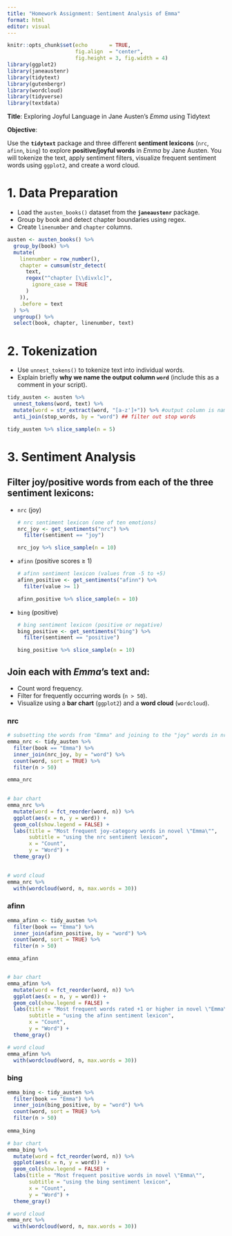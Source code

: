 ```yaml
---
title: "Homework Assignment: Sentiment Analysis of Emma"
format: html
editor: visual
---
```


```r
knitr::opts_chunk$set(echo       = TRUE, 
                      fig.align  = "center",
                      fig.height = 3, fig.width = 4)
library(ggplot2)
library(janeaustenr)
library(tidytext)
library(gutenbergr)
library(wordcloud)
library(tidyverse)
library(textdata)

```

**Title**: Exploring Joyful Language in Jane Austen’s *Emma* using Tidytext

**Objective**:

Use the **`tidytext`** package and three different **sentiment lexicons** (`nrc`, `afinn`, `bing`) to explore **positive/joyful words** in *Emma* by Jane Austen. You will tokenize the text, apply sentiment filters, visualize frequent sentiment words using `ggplot2`, and create a word cloud.

# **1. Data Preparation**

-   Load the `austen_books()` dataset from the **`janeaustenr`** package.
-   Group by book and detect chapter boundaries using regex.
-   Create `linenumber` and `chapter` columns.

```r
austen <- austen_books() %>% 
  group_by(book) %>% 
  mutate(
    linenumber = row_number(),
    chapter = cumsum(str_detect(
      text,
      regex("^chapter [\\divxlc]",
        ignore_case = TRUE
      )
    )),
    .before = text
  ) %>% 
  ungroup() %>% 
  select(book, chapter, linenumber, text)
```

# **2. Tokenization**

-   Use `unnest_tokens()` to tokenize text into individual words.
-   Explain briefly **why we name the output column `word`** (include this as a comment in your script).

```r
tidy_austen <- austen %>% 
  unnest_tokens(word, text) %>%
  mutate(word = str_extract(word, "[a-z']+")) %>% #output column is named "word" because the tokenization is performed by unit of word, rather than other unit (e.g. sentence, paragraph, etc.)
  anti_join(stop_words, by = "word") ## filter out stop words

tidy_austen %>% slice_sample(n = 5)
```

# **3. Sentiment Analysis**

## Filter joy/positive words from **each** of the three sentiment lexicons:

-   `nrc` (joy)

    ```r
    # nrc sentiment lexicon (one of ten emotions)
    nrc_joy <- get_sentiments("nrc") %>% 
      filter(sentiment == "joy")

    nrc_joy %>% slice_sample(n = 10)
    ```

-   `afinn` (positive scores ≥ 1)

    ```r
    # afinn sentiment lexicon (values from -5 to +5)
    afinn_positive <- get_sentiments("afinn") %>% 
      filter(value >= 1)

    afinn_positive %>% slice_sample(n = 10)
    ```

-   `bing` (positive)

    ```r
    # bing sentiment lexicon (positive or negative)
    bing_positive <- get_sentiments("bing") %>% 
      filter(sentiment == "positive")

    bing_positive %>% slice_sample(n = 10)
    ```

## Join each with *Emma*'s text and:

-   Count word frequency.
-   Filter for frequently occurring words (`n > 50`).
-   Visualize using a **bar chart** (`ggplot2`) and a **word cloud** (`wordcloud`).

### nrc

```r
# subsetting the words from "Emma" and joining to the "joy" words in nrc lexicon
emma_nrc <- tidy_austen %>% 
  filter(book == "Emma") %>% 
  inner_join(nrc_joy, by = "word") %>% 
  count(word, sort = TRUE) %>% 
  filter(n > 50)

emma_nrc

  
# bar chart
emma_nrc %>%
  mutate(word = fct_reorder(word, n)) %>% 
  ggplot(aes(x = n, y = word)) +
  geom_col(show.legend = FALSE) +
  labs(title = "Most frequent joy-category words in novel \"Emma\"",
       subtitle = "using the nrc sentiment lexicon",
       x = "Count",
       y = "Word") +
  theme_gray()
  

# word cloud
emma_nrc %>%
  with(wordcloud(word, n, max.words = 30))
```

### afinn

```r
emma_afinn <- tidy_austen %>% 
  filter(book == "Emma") %>% 
  inner_join(afinn_positive, by = "word") %>% 
  count(word, sort = TRUE) %>% 
  filter(n > 50)

emma_afinn


# bar chart
emma_afinn %>%
  mutate(word = fct_reorder(word, n)) %>% 
  ggplot(aes(x = n, y = word)) +
  geom_col(show.legend = FALSE) +
  labs(title = "Most frequent words rated +1 or higher in novel \"Emma\"",
       subtitle = "using the afinn sentiment lexicon",
       x = "Count",
       y = "Word") +
  theme_gray()

# word cloud
emma_afinn %>%
  with(wordcloud(word, n, max.words = 30))
```

### bing

```r
emma_bing <- tidy_austen %>% 
  filter(book == "Emma") %>% 
  inner_join(bing_positive, by = "word") %>% 
  count(word, sort = TRUE) %>% 
  filter(n > 50)
  
emma_bing

# bar chart
emma_bing %>%
  mutate(word = fct_reorder(word, n)) %>% 
  ggplot(aes(x = n, y = word)) +
  geom_col(show.legend = FALSE) +
  labs(title = "Most frequent positive words in novel \"Emma\"",
       subtitle = "using the bing sentiment lexicon",
       x = "Count",
       y = "Word") +
  theme_gray()

# word cloud
emma_nrc %>%
  with(wordcloud(word, n, max.words = 30))
```
